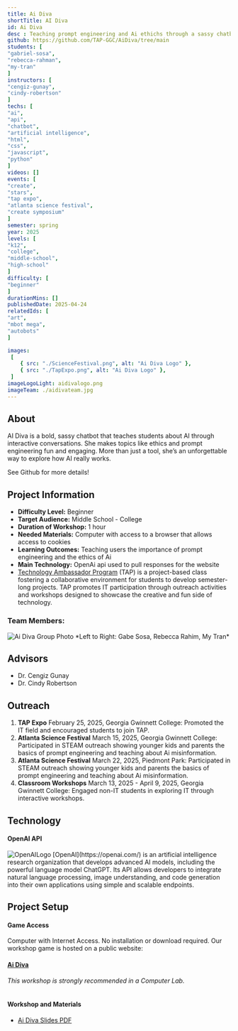 ```yaml
---
title: Ai Diva
shortTitle: AI Diva
id: Ai Diva
desc : Teaching prompt engineering and Ai ethichs through a sassy chatbot and a 20 questions minigame
github: https://github.com/TAP-GGC/AiDiva/tree/main
students: [
"gabriel-sosa",
"rebecca-rahman",
"my-tran"
]
instructors: [
"cengiz-gunay",
"cindy-robertson"
]
techs: [
"ai",
"api",
"chatbot",
"artificial intelligence",
"html",
"css",
"javascript",
"python"
]
videos: []
events: [
"create",
"stars",
"tap expo",
"atlanta science festival",
"create symposium"
]
semester: spring
year: 2025
levels: [
"k12",
"college",
"middle-school",
"high-school"
]
difficulty: [
"beginner"
]
durationMins: []
publishedDate: 2025-04-24
relatedIds: [
"art",
"mbot mega",
"autobots"
]

images:
 [
    { src: "./ScienceFestival.png", alt: "Ai Diva Logo" },
    { src: "./TapExpo.png", alt: "Ai Diva Logo" },
 ]
imageLogoLight: aidivalogo.png
imageTeam: ./aidivateam.jpg
---
```



## About

AI Diva is a bold, sassy chatbot that teaches students about AI through interactive conversations.
She makes topics like ethics and prompt engineering fun and engaging. More than just a tool, she’s an
unforgettable way to explore how AI really works.

See Github for more details!


## Project Information

* **Difficulty Level:** Beginner
* **Target Audience:** Middle School - College
* **Duration of Workshop:** 1 hour
* **Needed Materials:** Computer with access to a browser that allows access to cookies
* **Learning Outcomes:** Teaching users the importance of prompt engineering and the ethics of Ai
* **Main Technology:** OpenAi api used to pull responses for the website
* [Technology Ambassador Program](https://tapggc.org/) (TAP) is a project-based class fostering a collaborative environment for students to develop semester-long projects. TAP promotes IT participation through outreach activities and workshops designed to showcase the creative and fun side of technology.


### Team Members:

<Image src={GroupPhoto} alt="Ai Diva Group Photo" />
*Left to Right: Gabe Sosa, Rebecca Rahim, My Tran*

## Advisors

* Dr. Cengiz Gunay
* Dr. Cindy Robertson

## Outreach

1. **TAP Expo**
February 25, 2025, Georgia Gwinnett College: Promoted the IT field and encouraged students to join TAP.
2. **Atlanta Science Festival**
March 15, 2025, Georgia Gwinnett College: Participated in STEAM outreach showing younger kids and parents the basics of prompt engineering and teaching about Ai misinformation.
3. **Atlanta Science Festival**
March 22, 2025, Piedmont Park: Participated in STEAM outreach showing younger kids and parents the basics of prompt engineering and teaching about Ai misinformation.
4. **Classroom Workshops**
March 13, 2025 - April 9, 2025, Georgia Gwinnett College: Engaged non-IT students in exploring IT through interactive workshops.


## Technology

#### OpenAI API
<Image src={OpenAI} alt="OpenAILogo"/>
[OpenAI](https://openai.com/) is an artificial intelligence research organization that develops advanced AI models, including the powerful language model ChatGPT. Its API allows developers to integrate natural language processing, image understanding, and code generation into their own applications using simple and scalable endpoints.

## Project Setup

#### Game Access

Computer with Internet Access. No installation or download required.
Our workshop game is hosted on a public website:
#### [Ai Diva](https://tap-ggc.github.io/AiDiva/)
*This workshop is strongly recommended in a Computer Lab.*<br /><br />

#### Workshop and Materials
- [Ai Diva Slides PDF ](https://github.com/TAP-GGC/AiDiva/blob/main/documents/workshop%20materials/Ai%20Diva%20Slides.pdf)